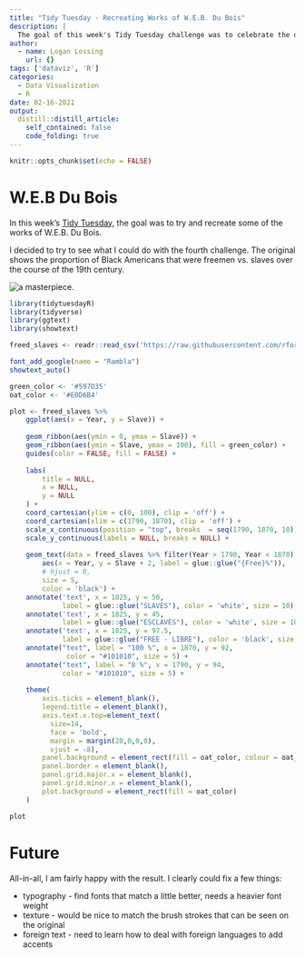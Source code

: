 ```yaml
---
title: "Tidy Tuesday - Recreating Works of W.E.B. Du Bois"
description: |
  The goal of this week's Tidy Tuesday challenge was to celebrate the data visualization legacy of W.E.B DuBois by recreating a visualization from the 1900 Paris Exposition.
author:
  - name: Logan Lossing
    url: {}
tags: ['dataviz', 'R']
categories:
  - Data Visualization
  - R
date: 02-16-2021
output:
  distill::distill_article:
    self_contained: false
    code_folding: true
---
```



```r
knitr::opts_chunk$set(echo = FALSE)
```

# W.E.B Du Bois

In this week's [Tidy Tuesday](https://github.com/rfordatascience/tidytuesday/blob/master/data/2021/2021-02-16/readme.md), the goal was to try and recreate some of the works of W.E.B. Du Bois.

I decided to try to see what I could do with the fourth challenge. The original
shows the proportion of Black Americans that were freemen vs. slaves over the 
course of the 19th century. 

![a masterpiece](original-plate-51.jpg).

```r
library(tidytuesdayR)
library(tidyverse)
library(ggtext)
library(showtext)

freed_slaves <- readr::read_csv('https://raw.githubusercontent.com/rfordatascience/tidytuesday/master/data/2021/2021-02-16/freed_slaves.csv')
```

```r

font_add_google(name = "Rambla")
showtext_auto()

green_color <- '#597D35'
oat_color <- '#E0D6B4'

plot <- freed_slaves %>%
    ggplot(aes(x = Year, y = Slave)) +
    
    geom_ribbon(aes(ymin = 0, ymax = Slave)) +
    geom_ribbon(aes(ymin = Slave, ymax = 100), fill = green_color) +
    guides(color = FALSE, fill = FALSE) +
  
    labs(
        title = NULL,
        x = NULL,
        y = NULL
    ) +
    coord_cartesian(ylim = c(0, 100), clip = 'off') +
    coord_cartesian(xlim = c(1790, 1870), clip = 'off') +
    scale_x_continuous(position = "top", breaks  = seq(1790, 1870, 10)) +
    scale_y_continuous(labels = NULL, breaks = NULL) +
  
    geom_text(data = freed_slaves %>% filter(Year > 1790, Year < 1870),
        aes(x = Year, y = Slave + 2, label = glue::glue("{Free}%")), 
        # hjust = 0,
        size = 5,
        color = 'black') + 
    annotate('text', x = 1825, y = 50, 
             label = glue::glue("SLAVES"), color = 'white', size = 10) +
    annotate('text', x = 1825, y = 45, 
             label = glue::glue("ESCLAVES"), color = 'white', size = 10) +
    annotate('text', x = 1825, y = 97.5, 
             label = glue::glue("FREE - LIBRE"), color = 'black', size = 6, fontface = 'bold') +
    annotate("text", label = "100 %", x = 1870, y = 92,
              color = "#101010", size = 5) +
    annotate("text", label = "8 %", x = 1790, y = 94,
             color = "#101010", size = 5) +
  
    theme(
        axis.ticks = element_blank(),
        legend.title = element_blank(),
        axis.text.x.top=element_text(
          size=14, 
          face = 'bold', 
          margin = margin(20,0,0,0), 
          vjust = -8),
        panel.background = element_rect(fill = oat_color, colour = oat_color),
        panel.border = element_blank(),
        panel.grid.major.x = element_blank(),
        panel.grid.minor.x = element_blank(),
        plot.background = element_rect(fill = oat_color)
    )

plot

```

# Future

All-in-all, I am fairly happy with the result. I clearly could fix a few things:

+ typography - find fonts that match a little better, needs a heavier font weight
+ texture - would be nice to match the brush strokes that can be seen on the original
+ foreign text - need to learn how to deal with foreign languages to add accents
